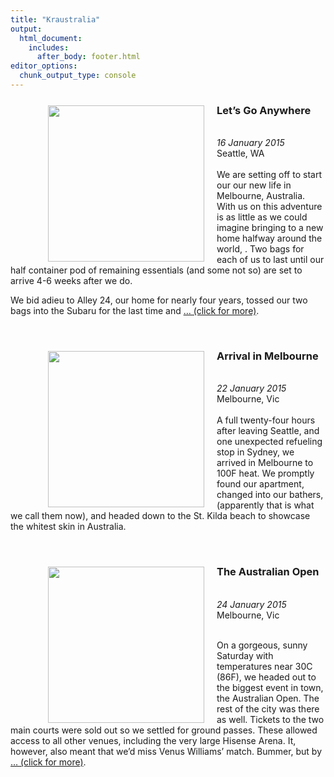 ```yaml
---
title: "Kraustralia"
output: 
  html_document:
    includes:
      after_body: footer.html
editor_options: 
  chunk_output_type: console
---
```


<link rel="stylesheet" href="kraustralia.css" type="text/css">

<!---  Kraustralia 0 ----------------------------------------- -->

<body>
  <div class="content">

   <p>
    <figure>
     <a href="http://www.andykrause.com"> 
     <img src="kraustralia_2015_jan_16.jpeg" align="left" width="250px" hspace="20" vspace="2">
     </a>
    </figure>

<h3>Let's Go Anywhere </h3> <br/>
<i>16 January 2015 </i> <br/>
Seattle, WA <br/>
<br/>
We are setting off to start our our new life in Melbourne, Australia. With us on this adventure is as little as we could imagine bringing to a new home halfway around the world, . Two bags for each of us to last until our half container pod of remaining essentials (and some not so) are set to arrive 4-6 weeks after we do. 

We bid adieu to Alley 24, our home for nearly four years, tossed our two bags into the Subaru for the last time and <a href="https://www.andykrause.com/kraustralia/kraustralia_full.html#kraustralia_0">... (click for more)</a>.
   </p>
  </content>
<body>
<br clear="all" />

<!-------------------------------------------- -->
<body>
  <div class="content">

   <p>
    <figure>
     <a href="http://www.andykrause.com"> 
     <img src="kraustralia_2015_jan_22.png" align="left" width="250px" hspace="20" vspace="2">
     </a>
    </figure>

<h3>Arrival in Melbourne </h3> <br/>
<i>22 January 2015 </i> <br/>
Melbourne, Vic <br/>
<br/>
A full twenty-four hours after leaving Seattle, and one unexpected refueling stop in Sydney, we arrived in Melbourne to 100F heat.  We promptly found our apartment, changed into our bathers, (apparently that is what we call them now), and headed down to the St. Kilda beach to showcase the whitest skin in Australia.
   </p>
  </content>
<body>
<br clear="all" />

 
<!-------------------------------------------- -->
<body>
  <div class="content">

   <p>
    <figure>
     <a href="http://www.andykrause.com"> 
     <img src="kraustralia_2015_jan_24.png" align="left" width="250px" hspace="20" vspace="2">
     </a>
    </figure>

<h3>The Australian Open </h3> <br/>
<i>24 January 2015 </i> <br/>
Melbourne, Vic <br/>
<br/>

On a gorgeous, sunny Saturday with temperatures near 30C (86F), we headed out to the biggest event in town, the Australian Open.  The rest of the city was there as well.  Tickets to the two main courts were sold out so we settled for ground passes.  These allowed access to all other venues, including the very large Hisense Arena.  It, however, also meant that we'd miss Venus Williams' match.  Bummer, but by  <a href="http://www.andykrause.com/kraustralia_australian_open">... (click for more)</a>.

<!-- arriving early we did get to see Serena practicing from up close. -->

<!-- After watching a few others warm up, we hustled to Hisense. Many seats were available prior to the 11am first match.  A few hours later, the place was packed.  We endured two hours of sitting in direct sun, to see the spaniard, Muguruza down Bacsinszky of Switzerland in a hard fought women's singles match. A welcome relief as the shade enveloped us for match two. Here, the 8th ranked Montenegro-Canadian Milos Raonic used his 220+ km/h serve to breeze by the scrappy Benjamin Becker of Germany.   -->

<!-- The grounds were full at this point and needing food and drink, we called it a day and left for home.  Along the way we made a pit stop at the Royal Croquet Club's (RCC) off-site Aussie Open extravaganza...basically a massive beer garden with food trucks, croquet courts and a DJ spinning house music.  Attendance was minimal, but judging by the size of the beer stands it would become a scene later in the evening.  We grabbed some food and two Hahn Lights and then made our way home.  A long day in the sun and among the crowds, but definitely worth the trip. -->      
   </p> 
  </content>
<body>
<br clear="all" />
 



